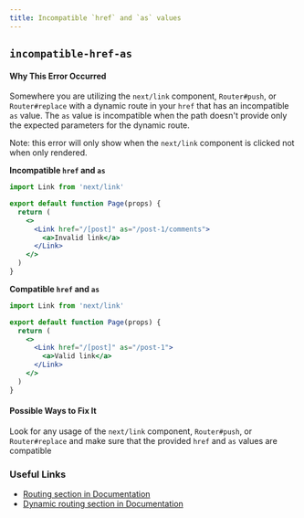 ```yaml
---
title: Incompatible `href` and `as` values
---
```


## `incompatible-href-as`

#### Why This Error Occurred

Somewhere you are utilizing the `next/link` component, `Router#push`, or `Router#replace` with a dynamic route in your `href` that has an incompatible `as` value. The `as` value is incompatible when the path doesn't provide only the expected parameters for the dynamic route.

Note: this error will only show when the `next/link` component is clicked not when only rendered.

**Incompatible `href` and `as`**

```jsx
import Link from 'next/link'

export default function Page(props) {
  return (
    <>
      <Link href="/[post]" as="/post-1/comments">
        <a>Invalid link</a>
      </Link>
    </>
  )
}
```

**Compatible `href` and `as`**

```jsx
import Link from 'next/link'

export default function Page(props) {
  return (
    <>
      <Link href="/[post]" as="/post-1">
        <a>Valid link</a>
      </Link>
    </>
  )
}
```

#### Possible Ways to Fix It

Look for any usage of the `next/link` component, `Router#push`, or `Router#replace` and make sure that the provided `href` and `as` values are compatible

### Useful Links

- [Routing section in Documentation](https://nextjs.org/docs/routing/introduction)
- [Dynamic routing section in Documentation](https://nextjs.org/docs/routing/dynamic-routes)
